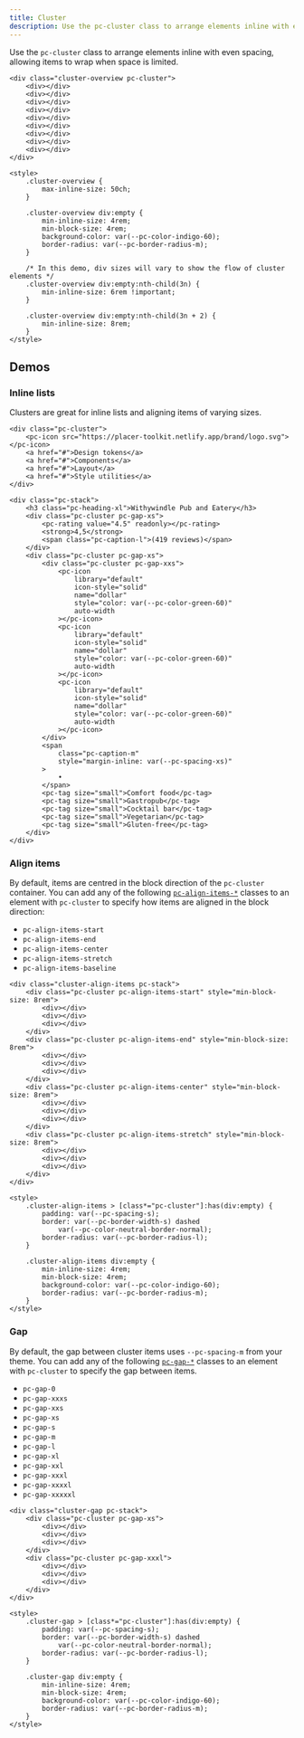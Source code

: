 ```yaml
---
title: Cluster
description: Use the pc-cluster class to arrange elements inline with even spacing, allowing items to wrap when space is limited.
---
```


Use the `pc-cluster` class to arrange elements inline with even spacing, allowing items to wrap when space is limited.

```demo:open
<div class="cluster-overview pc-cluster">
    <div></div>
    <div></div>
    <div></div>
    <div></div>
    <div></div>
    <div></div>
    <div></div>
    <div></div>
    <div></div>
</div>

<style>
    .cluster-overview {
        max-inline-size: 50ch;
    }

    .cluster-overview div:empty {
        min-inline-size: 4rem;
        min-block-size: 4rem;
        background-color: var(--pc-color-indigo-60);
        border-radius: var(--pc-border-radius-m);
    }

    /* In this demo, div sizes will vary to show the flow of cluster elements */
    .cluster-overview div:empty:nth-child(3n) {
        min-inline-size: 6rem !important;
    }

    .cluster-overview div:empty:nth-child(3n + 2) {
        min-inline-size: 8rem;
    }
</style>
```

## Demos

### Inline lists

Clusters are great for inline lists and aligning items of varying sizes.

```demo
<div class="pc-cluster">
    <pc-icon src="https://placer-toolkit.netlify.app/brand/logo.svg"></pc-icon>
    <a href="#">Design tokens</a>
    <a href="#">Components</a>
    <a href="#">Layout</a>
    <a href="#">Style utilities</a>
</div>
```

```demo
<div class="pc-stack">
    <h3 class="pc-heading-xl">Withywindle Pub and Eatery</h3>
    <div class="pc-cluster pc-gap-xs">
        <pc-rating value="4.5" readonly></pc-rating>
        <strong>4,5</strong>
        <span class="pc-caption-l">(419 reviews)</span>
    </div>
    <div class="pc-cluster pc-gap-xs">
        <div class="pc-cluster pc-gap-xxs">
            <pc-icon
                library="default"
                icon-style="solid"
                name="dollar"
                style="color: var(--pc-color-green-60)"
                auto-width
            ></pc-icon>
            <pc-icon
                library="default"
                icon-style="solid"
                name="dollar"
                style="color: var(--pc-color-green-60)"
                auto-width
            ></pc-icon>
            <pc-icon
                library="default"
                icon-style="solid"
                name="dollar"
                style="color: var(--pc-color-green-60)"
                auto-width
            ></pc-icon>
        </div>
        <span
            class="pc-caption-m"
            style="margin-inline: var(--pc-spacing-xs)"
        >
            •
        </span>
        <pc-tag size="small">Comfort food</pc-tag>
        <pc-tag size="small">Gastropub</pc-tag>
        <pc-tag size="small">Cocktail bar</pc-tag>
        <pc-tag size="small">Vegetarian</pc-tag>
        <pc-tag size="small">Gluten‐free</pc-tag>
    </div>
</div>
```

### Align items

By default, items are centred in the block direction of the `pc-cluster` container. You can add any of the following [`pc-align-items-*`](/layout/align-items) classes to an element with `pc-cluster` to specify how items are aligned in the block direction:

- `pc-align-items-start`
- `pc-align-items-end`
- `pc-align-items-center`
- `pc-align-items-stretch`
- `pc-align-items-baseline`

```demo
<div class="cluster-align-items pc-stack">
    <div class="pc-cluster pc-align-items-start" style="min-block-size: 8rem">
        <div></div>
        <div></div>
        <div></div>
    </div>
    <div class="pc-cluster pc-align-items-end" style="min-block-size: 8rem">
        <div></div>
        <div></div>
        <div></div>
    </div>
    <div class="pc-cluster pc-align-items-center" style="min-block-size: 8rem">
        <div></div>
        <div></div>
        <div></div>
    </div>
    <div class="pc-cluster pc-align-items-stretch" style="min-block-size: 8rem">
        <div></div>
        <div></div>
        <div></div>
    </div>
</div>

<style>
    .cluster-align-items > [class*="pc-cluster"]:has(div:empty) {
        padding: var(--pc-spacing-s);
        border: var(--pc-border-width-s) dashed
            var(--pc-color-neutral-border-normal);
        border-radius: var(--pc-border-radius-l);
    }

    .cluster-align-items div:empty {
        min-inline-size: 4rem;
        min-block-size: 4rem;
        background-color: var(--pc-color-indigo-60);
        border-radius: var(--pc-border-radius-m);
    }
</style>
```

### Gap

By default, the gap between cluster items uses `--pc-spacing-m` from your theme. You can add any of the following [`pc-gap-*`](/layout/gap) classes to an element with `pc-cluster` to specify the gap between items.

- `pc-gap-0`
- `pc-gap-xxxs`
- `pc-gap-xxs`
- `pc-gap-xs`
- `pc-gap-s`
- `pc-gap-m`
- `pc-gap-l`
- `pc-gap-xl`
- `pc-gap-xxl`
- `pc-gap-xxxl`
- `pc-gap-xxxxl`
- `pc-gap-xxxxxl`

```demo
<div class="cluster-gap pc-stack">
    <div class="pc-cluster pc-gap-xs">
        <div></div>
        <div></div>
        <div></div>
    </div>
    <div class="pc-cluster pc-gap-xxxl">
        <div></div>
        <div></div>
        <div></div>
    </div>
</div>

<style>
    .cluster-gap > [class*="pc-cluster"]:has(div:empty) {
        padding: var(--pc-spacing-s);
        border: var(--pc-border-width-s) dashed
            var(--pc-color-neutral-border-normal);
        border-radius: var(--pc-border-radius-l);
    }

    .cluster-gap div:empty {
        min-inline-size: 4rem;
        min-block-size: 4rem;
        background-color: var(--pc-color-indigo-60);
        border-radius: var(--pc-border-radius-m);
    }
</style>
```
